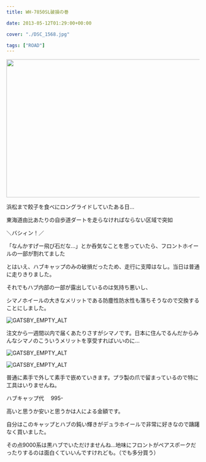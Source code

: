 ---
title: WH-7850SL破損の巻

date: 2013-05-12T01:29:00+00:00

cover: "./DSC_1568.jpg"

tags: ["ROAD"]
---

<img border="0" height="360" src="./DSC_1568.jpg" width="640" />

浜松まで餃子を食べにロングライドしていたある日…

東海道由比あたりの自歩道ダートを走らなければならない区域で突如

＼バシィン！／

「なんかすげー飛び石だな…」とか呑気なことを思っていたら、フロントホイールの一部が割れてました

とはいえ、ハブキャップのみの破損だったため、走行に支障はなし。当日は普通に走りきりました。

それでもハブ内部の一部が露出しているのは気持ち悪いし、

シマノホイールの大きなメリットである防塵性防水性も落ちそうなので交換することにしました。

![GATSBY_EMPTY_ALT](./DSC_1570.jpg)

注文から一週間以内で届くあたりさすがシマノです。日本に住んでるんだからみんなシマノのこういうメリットを享受すればいいのに…

![GATSBY_EMPTY_ALT](./DSC_1571.jpg)

![GATSBY_EMPTY_ALT](./DSC_1572.jpg)

普通に素手で外して素手で嵌めていきます。プラ製の爪で留まっているので特に工具はいりませんね。

ハブキャップ代　 995-

高いと思うか安いと思うかは人による金額です。

自分はこのキャップとハブの鈍い輝きがデュラホイールで非常に好きなので躊躇なく買いました。

その点9000系は黒ハブでいただけませんね…地味にフロントがペアスポークだったりするのは面白くていいんですけれども。（でも多分買う）
